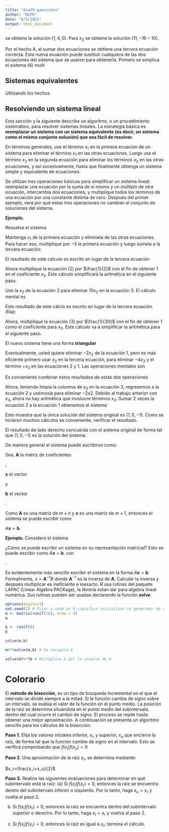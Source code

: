 ---
title: "dia39-gaussiana"
author: "NCPR"
date: "6/5/2021"
output: html_document
---




se obtiene la solución $(1,4,0)$. Para $x_3$ se obtiene la solución $(11,-16-10)$.





Por el hecho A, al sumar dos ecuaciones se obtiene una tercera ecuación correcta. Esta nueva ecuación puede sustituir cualquiera de las dos ecuaciones del sistema que se usaron para obtenerla. Primero se simplica el sistema (6) multi 






## Sistemas equivalentes






Utilizando los hechos 


## Resolviendo un sistema lineal 

Esta sección y la siguiente describe un algoritmo, o un procedimiento sistemático, para resolver sistemas lineales. La estrategia básica es **reemplazar un sistema con un sistema equivalente (es decir, un sistema como el mismo conjunto solución) que sea fácil de resolver.**

En términos generales, use el término $x_1$ en la primera ecuación de un sistema para eliminar el
término $x_1$ en las otras ecuaciones. Luego usa el término $x_2$ en la segunda ecuación para eliminar
los términos $x_2$ en las otras ecuaciones, y así sucesivamente, hasta que finalmente obtenga un sistema simple y equivalente de ecuaciones.

Se utilizan tres operaciones básicas para simplificar un sistema lineal: reemplazar una ecuación por la suma de sí mismo y un múltiplo de otra ecuación, intercambia dos ecuaciones, y multiplique todos los términos de una ecuación por una constante distinta de cero. Después del primer ejemplo, verá por qué estas tres operaciones no cambian el conjunto de soluciones del sistema.


**Ejemplo. **

Resuelva el sistema 

\begin{alignat*}{5}
   x_1 & {}-{} &  2x_2  &  {}+{} &  x_3  & {}={} & 0 \\
       & {} {} &  2x_2  &  {}-{} &  8x_3  & {}={} & 8\\   5x_1 & {} {} &        &  {}-{} &  5x_3  & {}={} & 10\\
\end{alignat*}



\begin{equation*}
\begin{pmatrix}
1 & -2 & 1  & 0 \\
0 &  2 & -8 & 8 \\
5 &  0 & -5 & 10
\end{pmatrix}
\end{equation*}

Mantenga $x_1$ de la primera ecuación y elimínela de las otras ecuaciones. Para hacer eso, multiplique por $-5$ la primera ecuación y luego súmela a la tercera ecuación:


\begin{alignat*}{5}
 -5(ecuación \ 1) {}&{} &  x_1 & {}-{} &  2x_2  &  {}+{} &  x_3  & {}={} & 0 \\
+ (ecuación \ 3) {}&{} &       5x_1 & {} {} &        &  {}-{} &  5x_3  & {}={} & 10\\
(nueva \ ecuación \ 3) {}&{} &     & {} {} &  10x_2      &  {}-{} &  10x_3  & {}={} & 10\\

\end{alignat*}


El resultado de este cálculo es escrito en lugar de la tercera ecuación 



\begin{alignat*}{5}
   x_1 & {}-{} &  2x_2  &  {}+{} &  x_3  & {}={} & 0 \\
       & {} {} &  2x_2  &  {}-{} &  8x_3  & {}={} & 8\\   
       & {} {} &  10x_2 &  {}-{} &  10x_3  & {}={} & 10\\
\end{alignat*}




\begin{equation*}
\begin{pmatrix}
1 & -2 & 1  & 0 \\
0 &  2 & -8 & 8 \\
0 &  10 & -10 & 10
\end{pmatrix}
\end{equation*}


Ahora multiplique la ecuación (2) por $\frac{1}{2}$ con el fin de obtener $1$ en el coeficiente $x_2$. Este cálculo simplificará la aritmética en el siguiente paso. 


\begin{alignat*}{5}
   x_1 & {}-{} &  2x_2  &  {}+{} &  x_3  & {}={} & 0 \\
       & {} {} &  x_2  &  {}-{} &  4x_3  & {}={} & 4\\   
       & {} {} &  10x_2 &  {}-{} &  10x_3  & {}={} & 10\\
\end{alignat*}

\begin{equation*}
\begin{pmatrix}
1 & -2 & 1  & 0 \\
0 &  1 & -4 & 4 \\
0 &  10 & -10 & 10
\end{pmatrix}
\end{equation*}


Use la $x_2$ de la ecuación 2 para eliminar $10x_2$ en la ecuación 3. El cálculo mental es 


\begin{alignat*}{5}
 -10*(ecuación \ 2) {}&{} &  -10x_2 & {}+{} &  40x_3  & {}={} & -40 \\
  +(ecuación \ 3) {}&{} &  10x_2 & {}-{} &  10x_3  & {}={} & 10 \\
  (nva.\ ecuación \ 3) {}&{} &  & {}+{} &  30x_3  & {}={} & -30 \\
\end{alignat*}


Este resultado de este cálclo es escrito en lugar de la tercera ecuación (fila):


\begin{alignat*}{5}
   x_1 & {}-{} &  2x_2  &  {}+{} &  x_3  & {}={} & 0 \\
       & {} {} &  x_2  &  {}-{} &  4x_3  & {}={} & 4\\   
       & {} {} &   &  {} {} &  30x_3  & {}={} & -30\\
\end{alignat*}


\begin{equation*}
\begin{pmatrix}
1 & -2 & 1  & 0 \\
0 &  1 & -4 & 4 \\
0 &  0 & 30 & -30
\end{pmatrix}
\end{equation*}

Ahora, multiplique la ecuación (3) por $\frac{1}{30}$ con el fin de obtener $1$ como el coeficiente para $x_3$. Este cálculo va a simplificar la aritmética para el siguiente paso. 

\begin{alignat*}{5}
   x_1 & {}-{} &  2x_2  &  {}+{} &  x_3  & {}={} & 0 \\
       & {} {} &  x_2  &  {}-{} &  4x_3  & {}={} & 4\\   
       & {} {} &   &  {} {} &   x_3  & {}={} & -1\\
\end{alignat*}


\begin{equation*}
\begin{pmatrix}
1 & -2 & 1  & 0 \\
0 &  1 & -4 & 4 \\
0 &  0 & 1 & -1
\end{pmatrix}
\end{equation*}

El nuevo sistema tiene una forma **triangular** 


Eventualmente, usted quiere eliminar $-2x_2$ de la ecuación 1, pero es más eficiente primero usar $x_3$ en la tercera ecuación, para eliminar $-4x_3$ y el término $+x_3$ en las ecuaciones $2$ y $1$. Las operaciones mentales son 


\begin{alignat*}{5}
 4*(ecuación \ 3) {}&{} &   & {}+{} &  4x_3  & {}={} & -4 \\
  +(ecuación \ 2) {}&{} &  x_2 & {}- {} &  4x_3  & {}={} & 4 \\
  (nva.\ ecuación \ 2) {}&{} &  x_2 & {}+{} &   & {}={} & 0 \\
\end{alignat*}



\begin{alignat*}{5}
 -1*(ecuación \ 3) {}&{} &   & {}-{} &  x_3  & {}={} & 1 \\
  +(ecuación \ 1)  {}&{}  & x_1 &  {}-{} 2x_2 & {}+ {} &  x_3  & {}={} & 0 \\
    +( nva. ecuación \ 1)  {}&{}  & x_1 &  {}-{} 2x_2 & {}+ {} &  & {}={} & 1 \\
\end{alignat*}

Es conveniente combinar estos resultados de estas dos operaciones 

\begin{alignat*}{5}
   x_1 & {}-{} &  2x_2 & &  {}={} & 1 \\
       & {} {} &   x_2 & &  {}={} & 0 \\
       & {} {} &       & x_3 &  {}={} & -1 \\
\end{alignat*}



\begin{equation*}
\begin{pmatrix}
1 & -2 & 0  & 1 \\
0 &  1 & 0 &  0 \\
0 &  0 & 1 & -1
\end{pmatrix}
\end{equation*}       
       

Ahora, teniendo limpia la columna de $x_3$ en la ecuación 3, regresemos a la ecuación 2 y usémosla para eliminar $-2x2$. Debido al trabajo anterior con $x_3$, ahora no hay aritmética que involucre términos $x_3$. Sumar 2 veces la ecuación 2 a la ecuación 1 obtenemos el sistema:  

 
 \begin{alignat*}{5}
   x_1 & {} {} &       & &  {}={} & 1 \\
       & {} {} &   x_2 & &  {}={} & 0 \\
       & {} {} &       & x_3 &  {}={} & -1 \\
\end{alignat*}

\begin{equation*}
\begin{pmatrix}
1 &  0 & 0  & 1 \\
0 &  1 & 0 &  0 \\
0 &  0 & 1 & -1
\end{pmatrix}
\end{equation*}  

Esto muestra que la única solución del sistema original es $(1,0,-1)$. Como se hicieron muchos cálculos es conveniente, verificar el resultado. 




\begin{alignat*}{5}
1(1) & {}-{} &  2(0)  &  {}+{} &  1(-1)  & {}={} & 1- 0-1 & {}={} 0 \\
   & {}-{} &  2(0)  &  {}-{} &  8(-1)  & {}={} & 0+8 & {}={} 8 \\
5(1)   & {} {} &    &  {}-{} &  5(-1)  & {}={} & 5+5 & {}={} 10 \\
\end{alignat*}

El resultado de lado derecho concuerda con el sistema original de forma tal que $(1,0,-1)$ es la solución del sistema. 

De manera general el sistema puede escribirse como: 



\begin{alignat*}{5}
   a_{1,1}x_1 & {}+{} &  a_{1,2}x_2 & {}+{} & ... & {}+{} & a_{1,n}x_n & {}={} & b_1\\
   a_{2,1}x_1 & {}+{} &  a_{2,2}x_2 & {}+{} & ... & {}+{} & a_{2,n}x_n & {}={} & b_2\\
   \vdots     &      &  \vdots    &       &     &  \vdots &         &     & \vdots \\
    a_{m,1}x_1 & {}+{} &  a_{m,2}x_2 & {}+{} & ... & {}+{} & a_{m,n}x_n & {}={} & b_m\\
\end{alignat*}


Sea, $\mathbf{A}$ la matriz de coeficientes 

\begin{equation*}
A_{m,n} = 
\begin{pmatrix}
a_{1,1} & a_{1,2} & \cdots & a_{1,n} \\
a_{2,1} & a_{2,2} & \cdots & a_{2,n} \\
\vdots  & \vdots  & \ddots & \vdots  \\
a_{m,1} & a_{m,2} & \cdots & a_{m,n} 
\end{pmatrix}
\end{equation*},

$\mathbf{x}$ el vector

\begin{equation*}
x = 
\begin{pmatrix}
x_{1} \\
x_{2} \\
\vdots   \\
x_{3} 
\end{pmatrix}
\end{equation*}

y 


$\mathbf{b}$ el vector 

\begin{equation*}
b = 
\begin{pmatrix}
b_{1} \\
b_{2} \\
\vdots   \\
b_{3} 
\end{pmatrix}
\end{equation*}.

Como $\mathbf{A}$ es una matriz de $m \times n$ y $\mathbf{x}$ es una matriz de $m \times 1$, entonces el sistema se puede escribir como 

$A\mathbf{x}=\mathbf{b}$.

**Ejemplo. **Considere el sistema 


\begin{alignat*}{4}
   2x_1 & {}+{} &  4x_2 & {}+{} & 6x_3 & {}={} & 18 \\
   4x_1 & {}+{} &  5x_2 & {}+{} & 6x_3 & {}={} & 24 \\
   3x_1 & {}+{} &  x_2 & {}-{} & 2x_3 & {}={} & 4 \\
\end{alignat*}

¿Cómo se puede escribir un sistema en su representación matricial? Esto se puede escribir como $A\mathbf{x}=\mathbf{b}$. con

\begin{equation*}
A = 
\begin{pmatrix}
2 & 4  & 6 \\
4 & 5  & 6 \\
3 & 1  & -2 \\
\end{pmatrix}
\end{equation*}


\begin{equation*}
x = 
\begin{pmatrix}
x_{1} \\
x_{2} \\
x_{3} 
\end{pmatrix}
\end{equation*}



\begin{equation*}
b = 
\begin{pmatrix}
18 \\
24 \\
4 
\end{pmatrix}
\end{equation*}.


Es evidentemente más sencillo escribir el sistema en la forma $A\mathbf{x}=\mathbf{b}$. Formalmente, $x=\mathbf{A}^{-1}B$ donde $\mathbf{A}^{-1}$ es la inversa de $\mathbf{A}$. Calcular la inversa y después multiplicar es ineficiente e inexacto. R usa rutinas del paquete LAPAC (Linear Algebra PACKage),  la librería estan dar para algebra lineal numérica. Sus rutinas pueden ser usadas declarando la función **solve**.

```{r}
options(digits=3)
set.seed(3) # Fijar a seed en R significa inicializar un generador de numero pseudo altearios
m <- matrix(runif(16), nrow = 4)
m
```

```{r}
b <- runif(4)
b
```

```{r}
solve(m,b)
```
```{r}
m%*%solve(m,b) # Se recupera b
``` 
```{r}
solve(m)%*%b # Multiplica b por la inversa de m
```


# Colorario


El **método de bisección**, es un tipo de búsqueda incremental en el que el intervalo se divide siempre a la mitad. Si la función cambia de signo sobre un intervalo, se evalúa el valor de la función en el punto medio. La posición de la raíz se determina situándola en el punto medio del subintervalo, dentro del cual ocurre el cambio de signo. El proceso se repite hasta obtener una mejor aproximación. A continuación se presenta un algoritmo sencillo para los cálculos de la bisección. 

**Paso 1.** Elija los valores iniciales inferior, $x_i$, y superior, $x_u$ que encierre la raíz, de forma tal que la función cambie de signo en el intervalo. Esto se verifica comprobando que $f(x_i)f(x_u)<0$

**Paso 2**. Una aproximación de la raíz $x_r$, se determina mediante:

$x_r=\frac{x_i+x_u}{2}$

**Paso 3.** Realice las siguientes evaluaciones para determinar en qué subintervalo está la raíz:
(a) Si $f(x_i)f(x_r)<0$, entonces la raíz se encuentra dentro del subintervalo inferior o izquierdo. Por lo tanto, haga $x_u=x_r$ y vuelta al paso 2. 

(b)  Si $f(x_i)f(x_r)>0$, entonces la raíz se encuentra dentro del subintervalo superior o derecho. Por lo tanto, haga $x_i=x_r$ y vuelva al paso 2. 

(c)  Si $f(x_i)f(x_r)=0$, entonces la raíz es igual a $x_r$; termina el cálculo. 


